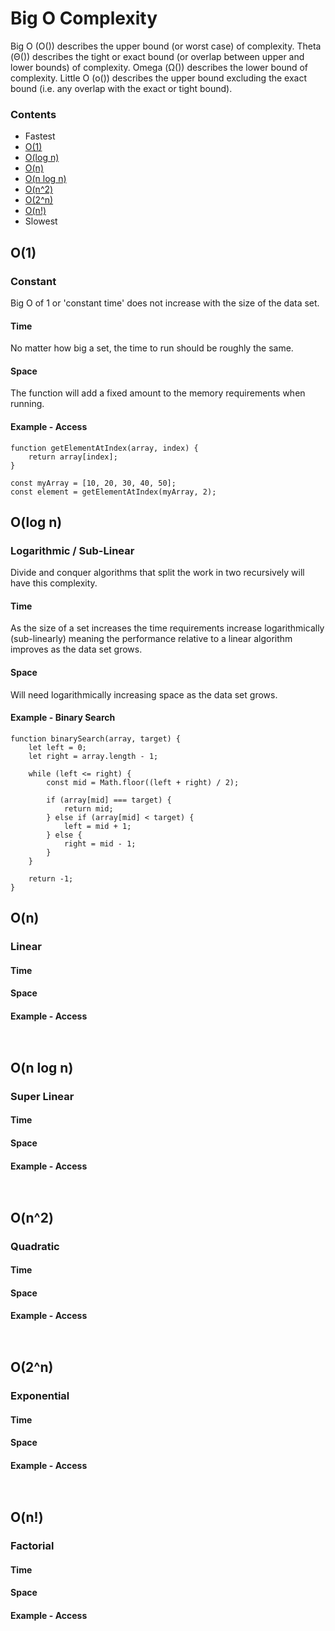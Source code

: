 # Big O Complexity

Big O (O()) describes the upper bound (or worst case) of complexity.
Theta (Θ()) describes the tight or exact bound (or overlap between upper and lower bounds) of complexity.
Omega (Ω()) describes the lower bound of complexity.
Little O (o()) describes the upper bound excluding the exact bound (i.e. any overlap with the exact or tight bound).
### Contents
- Fastest
- [O(1)](#O(1))
- [O(log n)](#O(logn))
- [O(n)](#O(n))
- [O(n log n)](#O(nlogn))
- [O(n^2)](#O(n^2))
- [O(2^n)](#O(2^n))
- [O(n!)](#O(n!))
- Slowest

## O(1)
### Constant
Big O of 1 or 'constant time' does not increase with the size of the data set. 
#### Time
No matter how big a set, the time to run should be roughly the same.
#### Space
The function will add a fixed amount to the memory requirements when running.
#### Example - Access
```
function getElementAtIndex(array, index) {
    return array[index];
}

const myArray = [10, 20, 30, 40, 50];
const element = getElementAtIndex(myArray, 2);

```
## O(log n)
### Logarithmic / Sub-Linear

Divide and conquer algorithms that split the work in two recursively will have this complexity.

#### Time
As the size of a set increases the time requirements increase logarithmically (sub-linearly) meaning the performance relative to a linear algorithm improves as the data set grows.
#### Space
Will need logarithmically increasing space as the data set grows.
#### Example - Binary Search
```
function binarySearch(array, target) {
    let left = 0;
    let right = array.length - 1;

    while (left <= right) {
        const mid = Math.floor((left + right) / 2);

        if (array[mid] === target) {
            return mid;
        } else if (array[mid] < target) {
            left = mid + 1;
        } else {
            right = mid - 1;
        }
    }

    return -1;
}

```
## O(n)
### Linear
#### Time


#### Space

#### Example - Access
```


```
## O(n log n)
### Super Linear
#### Time


#### Space

#### Example - Access
```


```
## O(n^2)
### Quadratic
#### Time


#### Space

#### Example - Access
```


```
## O(2^n)
### Exponential

#### Time


#### Space

#### Example - Access
```


```
## O(n!)
### Factorial
#### Time


#### Space

#### Example - Access
```


```